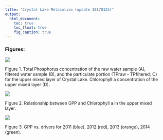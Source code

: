 ```yaml
---
title: "Crystal Lake Metabolism (update 20170125)"
output: 
  html_document:
    toc: true
    toc_float: true
    fig_caption: true
---
```

    
    
    
### Figures:

<div style="width:800px; height=800px">
![](/Users/csmith/Desktop/Fig1.png)
</div>
Figure 1. Total Phosphorus concentration of the raw water sample (A), filtered water sample (B), and the particulate portion (TPraw - TPfiltered; C) for the upper mixed layer of Crystal Lake. Chlorophyll a concentration of the upper mixed layer (D). 


<div style="width:800px; height=800px">
![](/Users/csmith/Desktop/Fig1.png)
</div>
Figure 2. Relationship between GPP and Chlorophyll a in the upper mixed layer.


<div style="width:900px; height=900px">
![](/Users/csmith/Desktop/drivers_GPP.png)
</div>
Figure 3. GPP vs. drivers for 2011 (blue), 2012 (red), 2013 (orange), 2014 (green).


